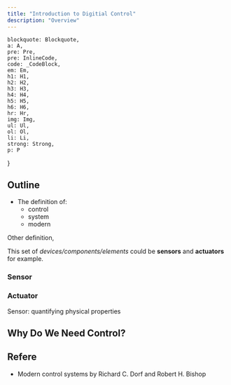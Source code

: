 ```yaml
---
title: "Introduction to Digitial Control"
description: "Overview"
---
```


    blockquote: Blockquote,
    a: A,
    pre: Pre,
    pre: InlineCode,
    code: _CodeBlock,
    em: Em,
    h1: H1,
    h2: H2,
    h3: H3,
    h4: H4,
    h5: H5,
    h6: H6,
    hr: Hr,
    img: Img,
    ul: Ul,
    ol: Ol,
    li: Li,
    strong: Strong,
    p: P
}

## Outline

- The definition of:
    - control
    - system
    - modern

<Definition
    term="System"
    definition="Interconnections of elements and devices for a desired purpose."
    source="Modern Control System 13th edition by Richard C. Dorf and Robert H. Bishop"
/>

<Definition
    term="System"
    definition="A control system consists of subsystems and processes (or plants) assembled for the purpose of obtaining a **desired output** with **desired performance**, given a **specified input**."
    source="Control System Engineering, Nise (2015)"
/>

Other definition,

<Definition
    term="System"
    definition="A system is a combination of components that act together and perform a certain objective. A system need not be physical. The concept of the system can be applied to abstract, dynamic phenomena such as those encountered in economics. The word system should, therefore, be interpreted to imply physical, biological, economic, and the like, systems."
    source="Modern Control Engineering 5th edition by Katsuhiko Ogata"
/>

This set of *devices/components/elements* could be **sensors** and **actuators** for example.

### Sensor

<Definition
    term="Sensor"
    definition="Device that receives and responds to a signal or stimulus."
    source="Handbook of modern sensors: physics, designs, and applications by Jacob Fraden"
/>


<Definition
    term="Sensor"
    definition="A sensor is a device that receives a physical, chemical, or biological stimulus and responds with a quantification of this stimulus in the form of a signal that can be interpreted, transmitted and/or stored."
    source="Own definition influenced by Chapter 1, Data Acquisition Handbook of modern sensors."
/>

### Actuator

<Definition
    term="Actuator"
    definition="An actuator is a device that converts energy (typically electrical, hydraulic, or pneumatic)"
    source="Own definition influenced by Chapter 1, Data Acquisition Handbook of modern sensors."
/>

Sensor: quantifying physical properties




## Why Do We Need Control?


## Refere
- Modern control systems by Richard C. Dorf and Robert H. Bishop
